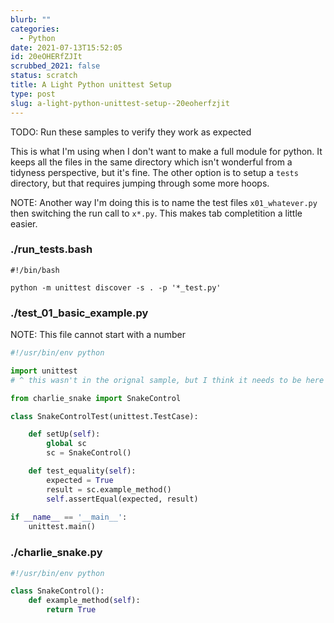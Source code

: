 ```yaml
---
blurb: ""
categories:
  - Python
date: 2021-07-13T15:52:05
id: 20eOHERfZJIt
scrubbed_2021: false
status: scratch
title: A Light Python unittest Setup
type: post
slug: a-light-python-unittest-setup--20eoherfzjit
---
```


TODO: Run these samples to verify they work as expected


This is what I'm using when I don't want to make a full module for python. It keeps all the files in the same directory which isn't wonderful from a tidyness perspective, but it's fine. The other option is to setup a `tests` directory, but that requires jumping through some more hoops. 

NOTE: Another way I'm doing this is to name the test files `x01_whatever.py` then switching the run call to `x*.py`. This makes tab completition a little easier.


### ./run_tests.bash

```command
#!/bin/bash

python -m unittest discover -s . -p '*_test.py'
```

### ./test_01_basic_example.py

NOTE: This file cannot start with a number

```python
#!/usr/bin/env python 

import unittest
# ^ this wasn't in the orignal sample, but I think it needs to be here

from charlie_snake import SnakeControl

class SnakeControlTest(unittest.TestCase):

    def setUp(self):
        global sc 
        sc = SnakeControl()

    def test_equality(self):
        expected = True
        result = sc.example_method()
        self.assertEqual(expected, result)
        
if __name__ == '__main__':
    unittest.main()
```

### ./charlie_snake.py

```python
#!/usr/bin/env python

class SnakeControl():
    def example_method(self):
        return True
```